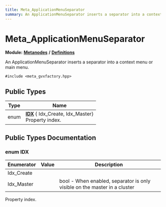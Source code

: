 ```yaml
---
title: Meta_ApplicationMenuSeparator
summary: An ApplicationMenuSeparator inserts a separator into a context menu or main menu. 
---
```


# Meta_ApplicationMenuSeparator

**Module:** **[Metanodes](../../modules/metanodes/index.mdx)** **/** **[Definitions](../../modules/metanodes/definitions.mdx)**

An ApplicationMenuSeparator inserts a separator into a context menu or main menu. 

`#include <meta_gvxfactory.hpp>`

## Public Types

| Type           | Name           |
| -------------- | -------------- |
| enum| **[IDX](#enum-idx)** { Idx_Create, Idx_Master}<br />Property index.  |

## Public Types Documentation

### enum IDX

| Enumerator | Value | Description |
| ---------- | ----- | ----------- |
| Idx_Create | |   |
| Idx_Master | | bool - When enabled, separator is only visible on the master in a cluster   |

Property index. 
